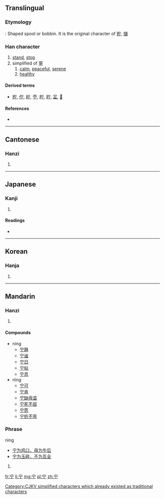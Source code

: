 {{also|寧}}
==Translingual==

===Etymology===
{{liushu|p}}: Shaped spool or bobbin. It is the original character of [[貯]], [[儲]]

===Han character===
{{Han char|rn=40|rad=宀|as=02|sn=5|four=3020<sub>1</sub>|canj=十一弓 (JMN)}}

# [[stand]], [[stop]]
# simplified of [[寧]]
## [[calm]], [[peaceful]], [[serene]]
## [[healthy]]

====Derived terms====
* [[貯]], [[佇]], [[紵]], [[苧]], [[眝]], [[羜]], [[㿾]], [[𤲑]]

====References====
* {{Han ref|kx=0281.120|dkj=07055|dj=0551.120|hdz=20910.010|uh=5B81|ud=23425|bh=C972|bd=51570}}

[[Category:CJKV simplified characters which already existed as traditional characters]]

----

==Cantonese==

===Hanzi===
{{yue-hanzi|jyut=cyu5|y=chyu5, ning4|tra=寧}}

# {{defn|Cantonese|sort=宀02}}

----

==Japanese==

===Kanji===
{{ja-kanji|grade=|rs=宀02}}

# {{defn|Japanese|sort=宀02}}

====Readings====
* {{ja-readings|on=[[ちょ]] (cho)|kun=[[たくわえる]] (takuwaeru), [[たたずむ]] (tatazumu)}}

----

==Korean==

===Hanja===
{{ko-hanja|hangeul=[[저]]|rv=jeo|mr=chŏ}}

# {{defn|Korean|sort=宀02}}

----

==Mandarin==

===Hanzi===
{{cmn-hanzi|tra=寧|pin=[[zhù]] ([[zhu4]]), [[níng]] ([[ning2]]), [[nìng]] ([[ning4]])|wg=chu<sup>4</sup>, ning<sup>2</sup>,  ning<sup>4</sup>}}

# {{defn|Mandarin|sort=宀02}}

====Compounds====
* níng
** [[宁静]]
** [[宁谧]]
** [[宁日]]
** [[宁帖]]
** [[宁息]]
* nìng
** [[宁可]]
** [[宁肯]]
** [[宁缺毋滥]]
** [[宁死不屈]]
** [[宁愿]]
** [[宁折不弯]]

===Phrase===
nìng
* [[宁为鸡口，毋为牛后]]
* [[宁为玉碎，不为瓦全]]

# {{defn|Mandarin|sort=宀02}}

[[fr:宁]]
[[li:宁]]
[[mg:宁]]
[[pl:宁]]
[[zh:宁]]